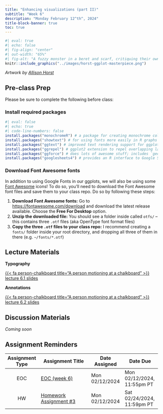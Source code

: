 ```yaml
---
title: "Enhancing visualizations (part II)"
subtitle: "Week 6"
description: "Monday February 12^th^, 2024"
title-block-banner: true
toc: true
---
```


<!-- Data communication (used to be part of the planned week 6 title) -->
```r
#| eval: true 
#| echo: false
#| fig-align: "center"
#| out-width: "65%" 
#| fig-alt: "A fuzzy monster in a beret and scarf, critiquing their own column graph on a canvas in front of them while other assistant monsters (also in berets) carry over boxes full of elements that can be used to customize a graph (like themes and geometric shapes). In the background is a wall with framed data visualizations. Stylized text reads 'ggplot2: build a data masterpiece.'"
knitr::include_graphics("../images/horst-ggplot-masterpiece.png")
```

:::{.gray-text .center-text}
*Artwork by [Allison Horst](https://allisonhorst.com/)*
:::

## Pre-class Prep

Please be sure to complete the following before class:

### Install required packages

```r
#| eval: false
#| echo: true
#| code-line-numbers: false
install.packages("monochromeR") # a package for creating monochrome color palettes and easily converting rgba values to hex codes (and also some other useful functions)
install.packages("showtext") # for using fonts more easily in R graphs
install.packages("ggtext") # improved text rendering support for ggplot2
install.packages("ggrepel") # ggplot2 extension to repel overlapping labels
install.packages("ggforce") # does lots of awesome stuff; includes `geom_mark_ellipse()` & `facet_zoom()`
install.packages("googlesheets4") # provides an R interface to Google Sheets via the Sheets API v4
```

### Download Font Awesome fonts

In addition to using Google Fonts in our ggplots, we will also be using some [Font Awesome](https://fontawesome.com/) icons! To do so, you'll need to download the Font Awesome font files and save them to your class repo. Do so by following these steps:

1. **Download Font Awesome fonts:** Go to <https://fontawesome.com/download> and download the latest release available. Choose the **Free For Desktop** option.
2. **Unzip the downloaded file:** You should see a folder inside called `otfs/` -- this contains three `.otf` files (aka OpenType font format files)
3. **Copy the three `.otf` files to your class repo:** I recommend creating a `fonts/` folder inside your root directory, and dropping all three of them in there (e.g. `~/fonts/*.otf`)

## Lecture Materials 

::: {.grid}

::: {.g-col-12 .g-col-md-6}
::: {.center-text}
[**Typography**]{.teal-text .body-text-m}

[{{< fa person-chalkboard title="A person motioning at a chalkboard" >}} lecture 6.1 slides](../slides/week6.1-typography-slides.qmd){.btn role="button" target="_blank"}
:::
:::

::: {.g-col-12 .g-col-md-6}
::: {.center-text}
[**Annotations**]{.teal-text .body-text-m}

[{{< fa person-chalkboard title="A person motioning at a chalkboard" >}} lecture 6.2 slides](../slides/week6.2-annotations-slides.qmd){.btn role="button" target="_blank"}
:::
:::

<!-- ::: {.g-col-12 .g-col-md-4} -->
<!-- ::: {.center-text} -->
<!-- [**Data communication**]{.teal-text .body-text-m} -->

<!-- [{{< fa person-chalkboard title="A person motioning at a chalkboard" >}} lecture 6.1 slides](../slides/week6.1-data-stories.qmd){.btn role="button" target="_blank"}  -->
<!-- ::: -->
<!-- ::: -->

:::

## Discussion Materials

*Coming soon*

## Assignment Reminders

<!-- | Assignment Type | Assignment Title        | Date Assigned  | Date Due                   | -->
<!-- |:---------------:|-------------------------|----------------|----------------------------| -->
<!-- | EOC             | EOC (week 6)            | Mon 02/12/2024 | Mon 02/12/2024, 11:55pm PT | -->
<!-- | HW              | Homework Assignment #3  | Mon 02/12/2024 | Sat 02/24/2024, 11:59pm PT | -->

| Assignment Type | Assignment Title                                                 | Date Assigned  | Date Due        |
|:---------------:|-------------------------------------------------------|----------------|----------------------------|
| EOC             | [EOC (week 6)](https://forms.gle/XbKrjoSpapzTAAPT7)   | Mon 02/12/2024 | Mon 02/12/2024, 11:55pm PT |
| HW              | [Homework Assignment #3](../assignments/HW3.qmd)      | Mon 02/12/2024 | Sat 02/24/2024, 11:59pm PT |


